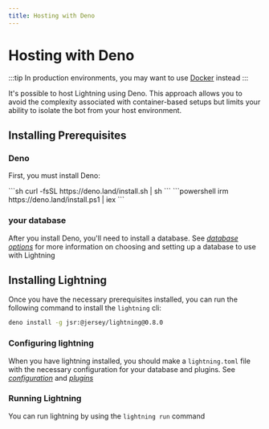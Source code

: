 ```yaml
---
title: Hosting with Deno
---
```



# Hosting with Deno

:::tip
In production environments, you may want to use [Docker](../docker) instead
:::

It's possible to host Lightning using Deno. This approach allows you to avoid
the complexity associated with container-based setups but limits your ability to
isolate the bot from your host environment.

## Installing Prerequisites

### Deno

First, you must install Deno:

<Tabs>
	<TabItem label="MacOS / Linux" icon="seti:shell">
		```sh
		curl -fsSL https://deno.land/install.sh | sh
		```
	</TabItem>
	<TabItem label="Windows" icon="seti:windows">
		```powershell
		irm https://deno.land/install.ps1 | iex
		```
	</TabItem>
</Tabs>

### your database

After you install Deno, you'll need to install a database. See
[_database options_](../database) for more information on choosing and setting
up a database to use with Lightning

## Installing Lightning

Once you have the necessary prerequisites installed, you can run the following
command to install the `lightning` cli:

```sh
deno install -g jsr:@jersey/lightning@0.8.0
```

### Configuring lightning

When you have lightning installed, you should make a `lightning.toml` file with the
necessary configuration for your database and plugins. See
[_configuration_](../configuration) and [_plugins_](../plugins)

### Running Lightning

You can run lightning by using the `lightning run` command
